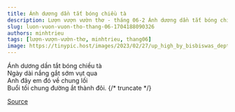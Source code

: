 ```yaml
---
title: Ánh dương dần tắt bóng chiều tà
description: Lượn vượn vườn thơ - tháng 06-2 Ánh dương dần tắt bóng chiều tà Ngày dài nắng gắt sớm vụt qua
slug: luon-vuon-vuon-tho-thang-06-1704188090326
authors: minhtrieu
tags: [lượn-vượn-vườn-thơ, minhtrieu, thang06]
image: https://tinypic.host/images/2023/02/27/up_high_by_bisbiswas_deptqlh-pre.th.jpg
---
```


Ánh dương dần tắt bóng chiều tà\
Ngày dài nắng gắt sớm vụt qua\
Anh đây em đó về chung lối\
Buổi tối chung đường ắt thành đôi.
{/* truncate */}


[Source](https://www.facebook.com/ape.poem/posts/pfbid0Wnv32LGyijomYV857ZQQdMgBkzvMthwNQE1HiASY8d4dQodRyPh2ynTGyv44ad5xl)

